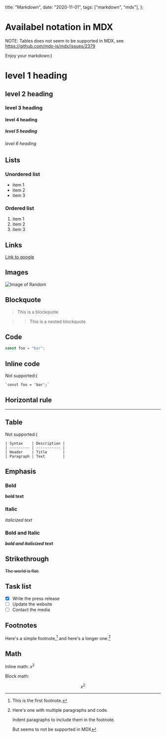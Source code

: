   title: "Markdown",
  date: "2020-11-01",
  tags: ["markdown", "mdx"],
};

# Availabel notation in MDX

NOTE: Tables does not seem to be supported in MDX, see https://github.com/mdx-js/mdx/issues/2379

Enjoy your markdown:)

# level 1 heading

## level 2 heading

### level 3 heading

#### level 4 heading

##### level 5 heading

###### level 6 heading

## Lists

### Unordered list

- item 1
- item 2
- item 3

### Ordered list

1. item 1
2. item 2
3. item 3

## Links

[Link to google](https://www.google.com)

## Images

![Image of Random](https://picsum.photos/300/300)

## Blockquote

> This is a blockquote

> > This is a nested blockquote

## Code

```javascript
const foo = "bar";
```

## Inline code

Not supported:(

```raw
`const foo = 'bar';`
```

## Horizontal rule

---

## Table

Not supported:(

```raw
| Syntax    | Description |
| --------- | ----------- |
| Header    | Title       |
| Paragraph | Text        |
```

## Emphasis

### Bold

**bold text**

### Italic

_italicized text_

### Bold and Italic

**_bold and italicized text_**

## Strikethrough

~~The world is flat.~~

## Task list

- [x] Write the press release
- [ ] Update the website
- [ ] Contact the media

## Footnotes

Here's a simple footnote,[^1] and here's a longer one.[^bignote]

[^1]: This is the first footnote.
[^bignote]: Here's one with multiple paragraphs and code.

    Indent paragraphs to include them in the footnote.

    But seems to not be supported in MDX

## Math

Inline math: $x^2$

Block math:

$$
x^2
$$
